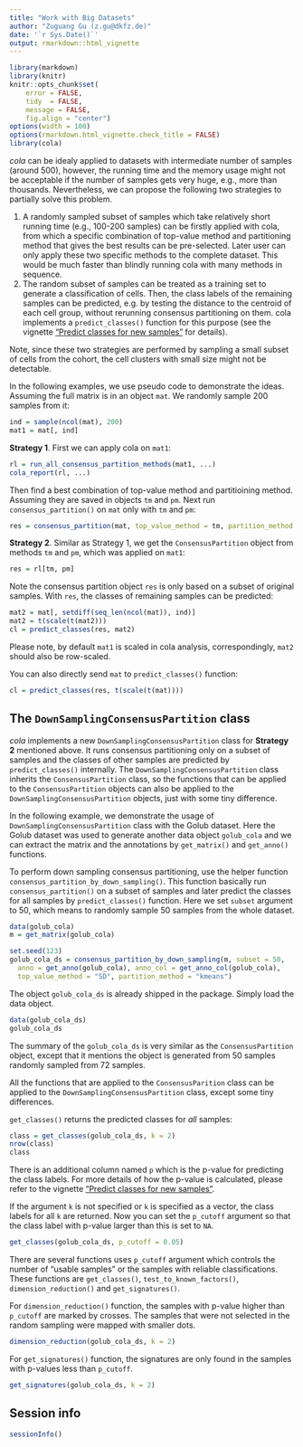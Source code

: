 ```yaml
---
title: "Work with Big Datasets"
author: "Zuguang Gu (z.gu@dkfz.de)"
date: '`r Sys.Date()`'
output: rmarkdown::html_vignette
---
```




```r
library(markdown)
library(knitr)
knitr::opts_chunk$set(
    error = FALSE,
    tidy  = FALSE,
    message = FALSE,
    fig.align = "center")
options(width = 100)
options(rmarkdown.html_vignette.check_title = FALSE)
library(cola)
```


*cola* can be idealy applied to datasets with intermediate number of samples
(around 500), however, the running time and the memory usage might not be acceptable
if the number of samples gets very huge, e.g., more than thousands. Nevertheless,
we can propose the following two strategies to partially solve this problem.

1. A randomly sampled subset of samples which take relatively short running
   time (e.g., 100-200 samples) can be firstly applied with cola, from which a
   specific combination of top-value method and partitioning method that gives
   the best results can be pre-selected. Later user can only apply these two
   specific methods to the complete dataset. This would be much faster than
   blindly running cola with many methods in sequence.
2. The random subset of samples can be treated as a training set to generate a
   classification of cells. Then, the class labels of the remaining samples
   can be predicted, e.g. by testing the distance to the centroid of each cell
   group, without rerunning consensus partitioning on them. cola implements a
   `predict_classes()` function for this purpose (see the vignette ["Predict
   classes for new samples"](predict.html) for details). 

Note, since these two strategies are performed by sampling a small subset of
cells from the cohort, the cell clusters with small size might not be
detectable.

In the following examples, we use pseudo code to demonstrate the ideas. Assuming
the full matrix is in an object `mat`. We randomly sample 200 samples from it:

```r
ind = sample(ncol(mat), 200)
mat1 = mat[, ind]
```

**Strategy 1**. First we can apply cola on `mat1`:

```r
rl = run_all_consensus_partition_methods(mat1, ...)
cola_report(rl, ...)
```

Then find a best combination of top-value method and partitioining method.
Assuming they are saved in objects `tm` and `pm`. Next run
`consensus_partition()` on `mat` only with `tm` and `pm`:

```r
res = consensus_partition(mat, top_value_method = tm, partition_method = pm, ...)
```

**Strategy 2**. Similar as Strategy 1, we get the `ConsensusPartition` object
from methods `tm` and `pm`, which was applied on `mat1`:


```r
res = rl[tm, pm]
```

Note the consensus partition object `res` is only based on a subset of
original samples. With `res`, the classes of remaining samples can be
predicted:

```r
mat2 = mat[, setdiff(seq_len(ncol(mat)), ind)]
mat2 = t(scale(t(mat2)))
cl = predict_classes(res, mat2)
```

Please note, by default `mat1` is scaled in cola analysis, correspondingly, `mat2` should also be row-scaled.

You can also directly send `mat` to `predict_classes()` function:

```r
cl = predict_classes(res, t(scale(t(mat))))
```

## The `DownSamplingConsensusPartition` class

*cola* implements a new `DownSamplingConsensusPartition` class for
**Strategy 2** mentioned above. It runs consensus partitioning only on a
subset of samples and the classes of other samples are predicted by
`predict_classes()` internally. The `DownSamplingConsensusPartition` class
inherits the `ConsensusPartition` class, so the functions that can be applied
to the `ConsensusPartition` objects can also be applied to the
`DownSamplingConsensusPartition` objects, just with some tiny difference.

In the following example, we demonstrate the usage of
`DownSamplingConsensusPartition` class with the Golub dataset. Here the Golub
dataset was used to generate another data object `golub_cola` and we can
extract the matrix and the annotations by `get_matrix()` and `get_anno()`
functions.

To perform down sampling consensus partitioning, use the helper function
`consensus_partition_by_down_sampling()`. This function basically run
`consensus_partition()` on a subset of samples and later predict the classes
for all samples by `predict_classes()` function. Here we set `subset` argument
to 50, which means to randomly sample 50 samples from the whole dataset.


```r
data(golub_cola)
m = get_matrix(golub_cola)

set.seed(123)
golub_cola_ds = consensus_partition_by_down_sampling(m, subset = 50,
  anno = get_anno(golub_cola), anno_col = get_anno_col(golub_cola),
  top_value_method = "SD", partition_method = "kmeans")
```

The object `golub_cola_ds` is already shipped in the package. Simply load the data object.

```r
data(golub_cola_ds)
golub_cola_ds
```

The summary of the `golub_cola_ds` is very similar as the `ConsensusPartition` object, except that
it mentions the object is generated from 50 samples randomly sampled from 72 samples.

All the functions that are applied to the `ConsensusParition` class can be applied to the `DownSamplingConsensusPartition`
class, except some tiny differences.

`get_classes()` returns the predicted classes for _all_ samples:


```r
class = get_classes(golub_cola_ds, k = 2)
nrow(class)
class
```

There is an additional column named `p` which is the p-value for predicting the class labels. For more
details of how the p-value is calculated, please refer to the vignette ["Predict classes for new samples"](predict.html).

If the argument `k` is not specified or `k` is specified as a vector, the class labels for all `k` are returned.
Now you can set the `p_cutoff` argument so that the class label with p-value larger than this is set to `NA`.

```r
get_classes(golub_cola_ds, p_cutoff = 0.05)
```

There are several functions uses `p_cutoff` argument which controls the number
of "usable samples" or the samples with reliable classifications. These
functions are `get_classes()`, `test_to_known_factors()`,
`dimension_reduction()` and `get_signatures()`.

For `dimension_reduction()` function, the samples with p-value higher than
`p_cutoff` are marked by crosses. The samples that were not selected in the
random sampling were mapped with smaller dots.

```r
dimension_reduction(golub_cola_ds, k = 2)
```

For `get_signatures()` function, the signatures are only found in the samples with p-values less than `p_cutoff`.

```r
get_signatures(golub_cola_ds, k = 2)
```


## Session info

```r
sessionInfo()
```

